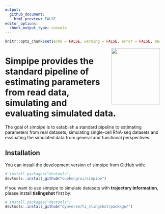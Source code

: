 ```yaml
---
output:
  github_document:
    html_preview: FALSE
editor_options: 
  chunk_output_type: console
---
```


```r
knitr::opts_chunk$set(echo = FALSE, warning = FALSE, error = FALSE, message = FALSE)
```

<img src="man/figures/simpipe_logo.png" align="right" width = "158px" height="183px"/>

# Simpipe provides the standard pipeline of estimating parameters from read data, simulating and evaluating simulated data.

The goal of simpipe is to establish a standard pipeline to estimating parameters from real datasets, simulating single-cell RNA-seq datasets and evaluating the simulated data from general and functional perspectives.

## Installation

You can install the development version of simpipe from [GitHub](https://github.com/) with:

``` r
# install.packages("devtools")
devtools::install_github("duohongrui/simpipe")
```

if you want to use simpipe to simulate datasets with **trajectory information**, please install **tislingshot** first by:
``` r
# install.packages("devtools")
devtools::install_github("dynverse/ti_slingshot/package/")
```

